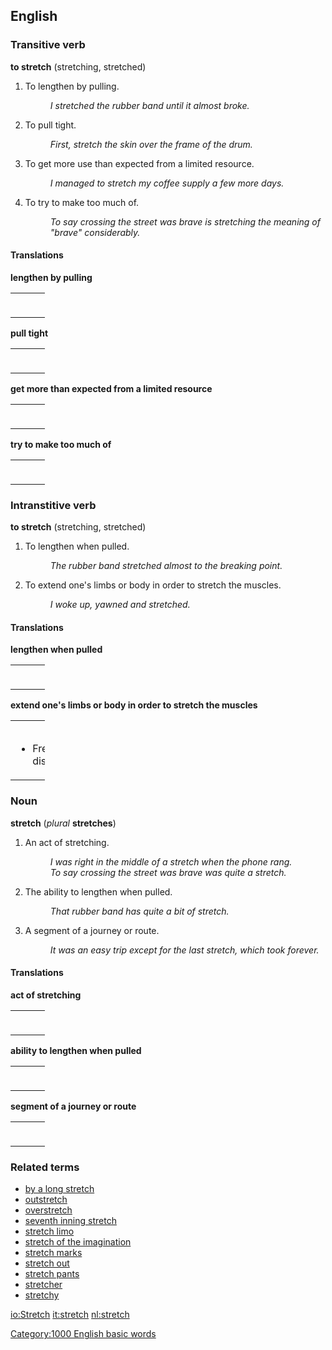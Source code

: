 ==English==
===Transitive verb===
'''to stretch''' (stretching, stretched)

#To lengthen by pulling.
#:''I stretched the rubber band until it almost broke.''
#To pull tight.
#:''First, stretch the skin over the frame of the drum.''
#To get more use than expected from a limited resource.
#:''I managed to stretch my coffee supply a few more days.''
#To try to make too much of.
#:''To say crossing the street was brave is stretching the meaning of "brave" considerably.''

====Translations====

'''lengthen by pulling'''
{| border=0  width=100%
|-
|bgcolor="#FFFFE0" valign=top width=48%|
{|
<!--languages from A to I go here-->
|}
| width=1% |
|bgcolor="#FFFFE0" valign=top width=48%|
{|
<!--languages from J to Z go here-->
|}
|}

'''pull tight'''
{| border=0  width=100%
|-
|bgcolor="#FFFFE0" valign=top width=48%|
{|
<!--languages from A to I go here-->
|}
| width=1% |
|bgcolor="#FFFFE0" valign=top width=48%|
{|
<!--languages from J to Z go here-->
|}
|}

'''get more than expected from a limited resource'''
{| border=0  width=100%
|-
|bgcolor="#FFFFE0" valign=top width=48%|
{|
<!--languages from A to I go here-->
|}
| width=1% |
|bgcolor="#FFFFE0" valign=top width=48%|
{|
<!--languages from J to Z go here-->
|}
|}

'''try to make too much of'''
{| border=0  width=100%
|-
|bgcolor="#FFFFE0" valign=top width=48%|
{|
<!--languages from A to I go here-->
|}
| width=1% |
|bgcolor="#FFFFE0" valign=top width=48%|
{|
<!--languages from J to Z go here-->
|}
|}

===Intranstitive verb===
'''to stretch''' (stretching, stretched)

#To lengthen when pulled.
#:''The rubber band stretched almost to the breaking point.''
#To extend one's limbs or body in order to stretch the muscles.
#:''I woke up, yawned and stretched.''

====Translations====

'''lengthen when pulled'''
{| border=0  width=100%
|-
|bgcolor="#FFFFE0" valign=top width=48%|
{|
<!--languages from A to I go here-->
|}
| width=1% |
|bgcolor="#FFFFE0" valign=top width=48%|
{|
<!--languages from J to Z go here-->
|}
|}

'''extend one's limbs or body in order to stretch the muscles'''
{| border=0  width=100%
|-
|bgcolor="#FFFFE0" valign=top width=48%|
{|
<!--languages from A to I go here-->
|}
*French: distendre
| width=1% |
|bgcolor="#FFFFE0" valign=top width=48%|
{|
<!--languages from J to Z go here-->
|}
|}

===Noun===
'''stretch''' (''plural'' '''stretches''')
#An act of stretching. <!-- but not in all senses? -->
#:''I was right in the middle of a stretch when the phone rang.''
#:''To say crossing the street was brave was quite a stretch.''
#The ability to lengthen when pulled.
#:''That rubber band has quite a bit of stretch.''
#A segment of a journey or route.
#:''It was an easy trip except for the last stretch, which took forever.''

====Translations====

'''act of stretching'''
{| border=0  width=100%
|-
|bgcolor="#FFFFE0" valign=top width=48%|
{|
<!--languages from A to I go here-->
|}
| width=1% |
|bgcolor="#FFFFE0" valign=top width=48%|
{|
<!--languages from J to Z go here-->
|}
|}

'''ability to lengthen when pulled'''
{| border=0  width=100%
|-
|bgcolor="#FFFFE0" valign=top width=48%|
{|
<!--languages from A to I go here-->
|}
| width=1% |
|bgcolor="#FFFFE0" valign=top width=48%|
{|
<!--languages from J to Z go here-->
|}
|}

'''segment of a journey or route'''
{| border=0  width=100%
|-
|bgcolor="#FFFFE0" valign=top width=48%|
{|
<!--languages from A to I go here-->
|}
| width=1% |
|bgcolor="#FFFFE0" valign=top width=48%|
{|
<!--languages from J to Z go here-->
|}
|}

===Related terms===
*[[by a long stretch]]
*[[outstretch]]
*[[overstretch]]
*[[seventh inning stretch]]
*[[stretch limo]]
*[[stretch of the imagination]]
*[[stretch marks]]
*[[stretch out]]
*[[stretch pants]]
*[[stretcher]]
*[[stretchy]]

[[Category:1000 English basic words]]

[[io:Stretch]]
[[it:stretch]]
[[nl:stretch]]